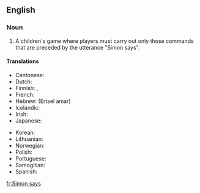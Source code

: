 ==English==

===Noun===
{{en-noun|-}}

# {{lb|en|games}} A children's game where players must carry out only those commands that are preceded by the utterance "Simon says".

====Translations====
{{trans-top|children's game}}
* Cantonese: {{t|yue|老師話|sc=Hani}}
* Dutch: {{t|nl|Commando}}
* Finnish: {{t|fi|kapteeni käskee}}, {{t|fi|Topi käskee}}
* French: {{t+|fr|Jacques a dit}}
* Hebrew: {{t|he|הרצל אמר}} (Ertsel amar)
* Icelandic: {{t|is|Símon segir}}
* Irish: {{t|ga|Deir Ó Grádaigh}}
* Japanese: {{t|ja|サイモン氏は述べています|tr=saimon shi wa nobete imasu|sc=Jpan}}
{{trans-mid}}
* Korean: {{t|ko|시몬 가라사대|sc=Hang|tr=Simon garasadae}}
* Lithuanian: {{t|lt|Simonas sako}}
* Norwegian: {{t|no|Kongen befaler}}
* Polish: {{t|pl|Szymon mówi}}
* Portuguese: {{t|pt|o rei manda}}
* Samogitian: {{t|sgs|Sėmuons saka}}
* Spanish: {{t|es|Simón dice}}
{{trans-bottom}}

[[fr:Simon says]]